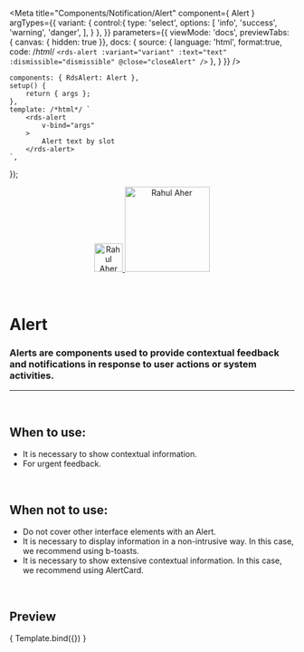 
<Meta
	title="Components/Notification/Alert"
	component={ Alert }
	argTypes={{
		variant: {
			control:{
				type: 'select',
				options: [
					'info',
					'success',
					'warning',
					'danger',
				],
			}
		},
	}}
	parameters={{
		viewMode: 'docs',
		previewTabs: { canvas: { hidden: true }},
		docs: {
			source: {
				language: 'html',
				format:true,
				code: /*html*/ 
`<rds-alert
	:variant="variant"
	:text="text"
	:dismissible="dismissible"
	@close="closeAlert"
/>`
			},
		}
	}}
/>

	components: { RdsAlert: Alert },
	setup() {
		return { args };
	},
	template: /*html*/ `
		<rds-alert
			v-bind="args" 
		>
			Alert text by slot
		</rds-alert>
	`,
});

<div align="center" style={{display: 'flex'}}>
    <a href="https://rahulaher.netlify.app">
        <img src="../../../img/logo/glyph-black-colored.svg" alt="Rahul Aher logo" width="50" />
        <img src="../../../img/logo/word-black-colored.svg" alt="Rahul Aher" width="150" />
    </a>
</div>

<br />
<br />

# Alert

### Alerts are components used to provide contextual feedback and notifications in response to user actions or system activities.

---
<br />

## When to use:
- It is necessary to show contextual information.
- For urgent feedback.

<br />

## When not to use:
- Do not cover other interface elements with an Alert.
- It is necessary to display information in a non-intrusive way. In this case, we recommend using b-toasts.
- It is necessary to show extensive contextual information. In this case, we recommend using AlertCard.

<br />

## Preview

<Canvas>
	<Story
		name="Alert"
		args={{
			variant: 'info',
			text: 'Alert Text',
		}}
	>
		{ Template.bind({}) }
	</Story>
</Canvas>

<ArgsTable story="Alert" />